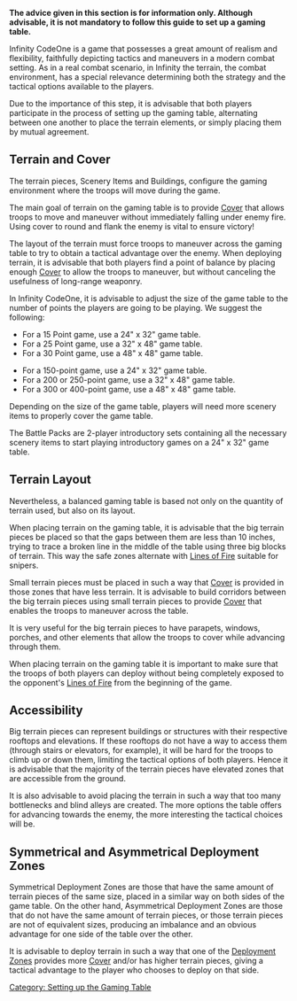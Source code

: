 {{section-main-sections}}


'''The advice given in this section is for information only. Although advisable, it is not mandatory to follow this guide to set up a gaming table.'''

Infinity CodeOne is a game that possesses a great amount of realism and flexibility, faithfully depicting tactics and maneuvers in a modern combat setting. As in a real combat scenario, in Infinity the terrain, the combat environment, has a special relevance determining both the strategy and the tactical options available to the players.

{{advice-start}}
Due to the importance of this step, it is advisable that both players participate in the process of setting up the gaming table, alternating between one another to place the terrain elements, or simply placing them by mutual agreement. 
{{advice-end}}


== Terrain and Cover ==

The terrain pieces, Scenery Items and Buildings, configure the gaming environment where the troops will move during the game. 

The main goal of terrain on the gaming table is to provide [[Cover]] that allows troops to move and maneuver without immediately falling under enemy fire. Using cover to round and flank the enemy is vital to ensure victory! 

The layout of the terrain must force troops to maneuver across the gaming table to try to obtain a tactical advantage over the enemy. When deploying terrain, it is advisable that both players find a point of balance by placing enough [[Cover]] to allow the troops to maneuver, but without canceling the usefulness of long-range weaponry. 

In Infinity CodeOne, it is advisable to adjust the size of the game table to the number of points the players are going to be playing. We suggest the following:
{{c1}}
* For a 15 Point game, use a 24" x 32" game table. 
* For a 25 Point game, use a 32" x 48" game table.
* For a 30 Point game, use a 48" x 48" game table.
{{c1end}}{{n4list}}
* For a 150-point game, use a 24" x 32" game table. 
* For a 200 or 250-point game, use a 32" x 48" game table.
* For a 300 or 400-point game, use a 48" x 48" game table.
{{n4end}}

Depending on the size of the game table, players will need more scenery items to properly cover the game table.

The Battle Packs are 2-player introductory sets containing all the necessary scenery items to start playing introductory games on a 24" x 32" game table.


== Terrain Layout ==

Nevertheless, a balanced gaming table is based not only on the quantity of terrain used, but also on its layout. 

When placing terrain on the gaming table, it is advisable that the big terrain pieces be placed so that the gaps between them are less than 10 inches, trying to trace a broken line in the middle of the table using three big blocks of terrain. This way the safe zones alternate with [[Lines of Fire]] suitable for snipers.

Small terrain pieces must be placed in such a way that [[Cover]] is provided in those zones that have less terrain. It is advisable to build corridors between the big terrain pieces using small terrain pieces to provide [[Cover]] that enables the troops to maneuver across the table.

{{advice-start}}
It is very useful for the big terrain pieces to have parapets, windows, porches, and other elements that allow the troops to cover while advancing through them.
{{advice-end}}


{{important-start}}
When placing terrain on the gaming table it is important to make sure that the troops of both players can deploy without being completely exposed to the opponent's [[Lines of Fire]] from the beginning of the game.
{{important-end}}


== Accessibility ==

Big terrain pieces can represent buildings or structures with their respective rooftops and elevations. If these rooftops do not have a way to access them (through stairs or elevators, for example), it will be hard for the troops to climb up or down them, limiting the tactical options of both players. Hence it is advisable that the majority of the terrain pieces have elevated zones that are accessible from the ground. 

It is also advisable to avoid placing the terrain in such a way that too many bottlenecks and blind alleys are created. The more options the table offers for advancing towards the enemy, the more interesting the tactical choices will be. 


== Symmetrical and Asymmetrical Deployment Zones ==

Symmetrical Deployment Zones are those that have the same amount of terrain pieces of the same size, placed in a similar way on both sides of the game table. On the other hand, Asymmetrical Deployment Zones are those that do not have the same amount of terrain pieces, or those terrain pieces are not of equivalent sizes, producing an imbalance and an obvious advantage for one side of the table over the other. 

It is advisable to deploy terrain in such a way that one of the [[Deployment Zones]] provides more [[Cover]] and/or has higher terrain pieces, giving a tactical advantage to the player who chooses to deploy on that side. 

{{c1}}
{{image | name=eng-setting-up-gaming-table-2048.jpg | style=512border }}
{{c1end}}{{n4}}
{{image | name=eng-setting-up-gaming-table-n4-1024.jpg | style=512border }}
{{n4end}}

{{section-main-sections}}









[[Category: Setting up the Gaming Table]]
